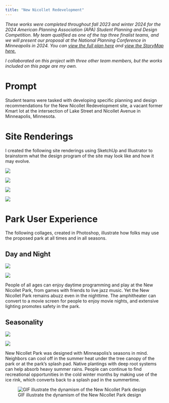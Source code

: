 ```yaml
---
title: "New Nicollet Redevelopment"
---
```


*These works were completed throughout fall 2023 and winter 2024 for the 2024 American Planning Association (APA) Student Planning and Design Competition. My team qualified as one of the top three finalist teams, and we will present our proposal at the National Planning Conference in Minneapolis in 2024. You can [view the full plan here](https://uofi.box.com/s/7ujeha4qc0ji87bu9tjcij96s2255e9o) and [view the StoryMap here.](https://storymaps.arcgis.com/stories/576c456efcbe4f7eafb0e187e1806651)*

*I collaborated on this project with three other team members, but the works included on this page are my own.*

# Prompt

Student teams were tasked with developing specific planning and design recommendations for the New Nicollet Redevelopment site, a vacant former Kmart lot at the intersection of Lake Street and Nicollet Avenue in Minneapolis, Minnesota.

# Site Renderings

I created the following site renderings using SketchUp and Illustrator to brainstorm what the design program of the site may look like and how it may evolve.

![](images/compiled_project2-01.png){fig-align="center"}

![](images/compiled_project2-02.png){fig-align="center"}

![](images/compiled_project2-03.png){fig-align="center"}

![](images/compiled_project2-04.png){fig-align="center"}

# Park User Experience

The following collages, created in Photoshop, illustrate how folks may use the proposed park at all times and in all seasons.

## Day and Night

[![](images/day-collage.png)](https://storymaps.arcgis.com/stories/576c456efcbe4f7eafb0e187e1806651)

[![](images/night-collage-draft.png)](https://storymaps.arcgis.com/stories/576c456efcbe4f7eafb0e187e1806651)

People of all ages can enjoy daytime programming and play at the New Nicollet Park, from games with friends to live jazz music. Yet the New Nicollet Park remains abuzz even in the nighttime. The amphitheater can convert to a movie screen for people to enjoy movie nights, and extensive lighting promotes safety in the park.

## Seasonality

[![](images/winter-collage-transparent-red.png)](https://storymaps.arcgis.com/stories/576c456efcbe4f7eafb0e187e1806651)

[![](images/summer-collage-winterskyDESAT.png)](https://storymaps.arcgis.com/stories/576c456efcbe4f7eafb0e187e1806651)

New Nicollet Park was designed with Minneapolis's seasons in mind. Neighbors can cool off in the summer heat under the tree canopy of the park or at the park’s splash pad. Native plantings with deep root systems can help absorb heavy summer rains. People can continue to find recreational opportunities in the cold winter months by making use of the ice rink, which converts back to a splash pad in the summertime.

![GIF illustrate the dynamism of the New Nicollet Park design](images/parkgif_textred.gif)
